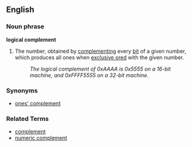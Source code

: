 ==English==

===Noun phrase===
'''logical complement'''

# {{computing}} The number, obtained by [[complement]]ing every [[bit]] of a given number, which produces all ones when [[exclusive or]]ed with the given number.
#: ''The logical complement of 0xAAAA is 0x5555 on a 16-bit machine, and 0xFFFF5555 on a 32-bit machine.''

===Synonyms===
* [[ones' complement]]

===Related Terms===
* [[complement]]
* [[numeric complement]]